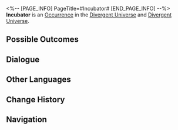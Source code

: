 <%-- [PAGE_INFO]
PageTitle=#Incubator#
[END_PAGE_INFO] --%>
{{Stub}}
{{Simulated Universe Event Infobox
|id            = 23901
|title         = 
|image         = Occurrence Incubator.png
|domains_su    = 
|domains_swarm = 
|domains_gng   = 
|domains_du    = Unknown
|domains_und   = Unknown
|requirements  = 
|prev          = 
|next          = 
|characters    = 
|factions      = 
|order         = 005
|order_du      = 
}}
'''Incubator''' is an [[Divergent Universe/Occurrence|Occurrence]] in the [[Divergent Universe]] and [[Divergent Universe]].

==Possible Outcomes==
{{Possible Outcomes
|choice_1 = Touch rationality.
|result_1 = Chance to obtain 3-star Curios.
|modes_1  = du

|choice_2 = Touch sensibility.
|result_2 = Chance to obtain 3-star Blessings.
|modes_2  = du

|choice_3 = Touch rationality.
|result_3 = Has a chance to obtain a Scepter of 2-star rarity.
|modes_3  = und

|choice_4 = Touch sensibility.
|result_4 = Has a chance to obtain Component(s) of 2-star rarity.
|modes_4  = und

|choice_5 = Sink deeper.

|choice_5_1 = My existence is also meaningless.
|result_5_1 = Obtain 1 Blessing(s) of 1-star rarity and 1 Curio(s) of 1-star rarity.

|choice_5_2 = My existence is also meaningless.
|result_5_2 = Obtains 1 Component(s) of 1-star rarity and 1 Scepter (s) of 1-star rarity.
}}
<!--
==Gameplay Notes==
* 
-->
==Dialogue==
{{Dialogue Start}}
:{{tx}}
{{Dialogue End}}

==Other Languages==
{{Other Languages
|en   = Incubator
|zhs  = 培养皿
|zht  = 培養皿
|ja   = シャーレ
|ko   = 배양판
|es   = Incubadora
|fr   = Incubateur
|ru   = Инкубатор
|th   = จานเพาะเลี้ยง
|vi   = Lồng Ấp
|de   = Inkubator
|id   = Inkubator
|pt   = Incubadora
}}

==Change History==
{{Change History|2.6}}

==Navigation==
{{Occurrence Navbox}}
